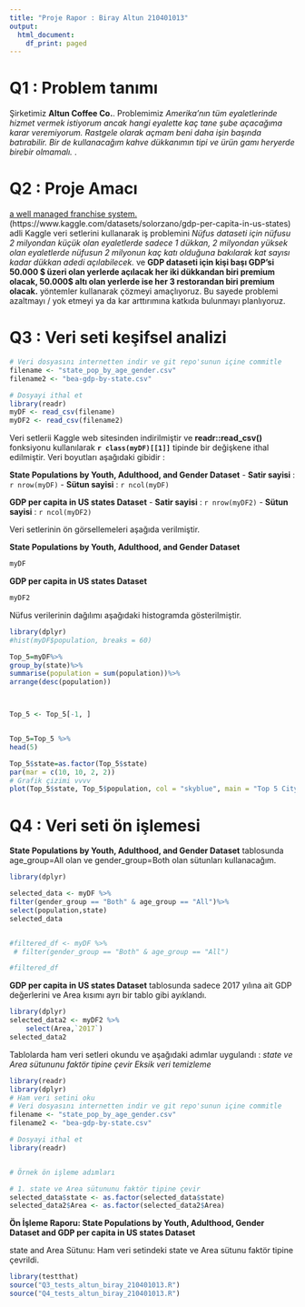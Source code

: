 ```yaml
---
title: "Proje Rapor : Biray Altun 210401013"
output:
  html_document:
    df_print: paged
---
```


# Q1 : Problem tanımı

Şirketimiz **Altun Coffee Co.**. Problemimiz *Amerika'nın tüm eyaletlerinde hizmet vermek istiyorum ancak hangi eyalette kaç tane şube açacağıma karar veremiyorum. Rastgele olarak 
açmam beni daha işin başında batırabilir. Bir de kullanacağım kahve dükkanımın tipi ve ürün gamı heryerde birebir olmamalı.
*. 


# Q2 : Proje Amacı
[a well managed franchise system.](https://www.kaggle.com/datasets/danbraswell/state-populations-by-youth-adulthood-and-gender)(https://www.kaggle.com/datasets/solorzano/gdp-per-capita-in-us-states) adli Kaggle veri setlerini kullanarak iş problemini *Nüfus dataseti için nüfusu 2 milyondan küçük olan eyaletlerde sadece 1 dükkan, 2 milyondan yüksek olan eyaletlerde nüfusun 2 milyonun kaç katı olduğuna bakılarak  kat sayısı kadar dükkan adedi açılabilecek.* ve **GDP dataseti için kişi başı GDP'si 50.000 $ üzeri olan yerlerde açılacak her iki dükkandan biri premium olacak, 50.000$ altı olan yerlerde ise her 3 restorandan biri premium olacak.** yöntemler kullanarak çözmeyi amaçlıyoruz. Bu sayede problemi azaltmayı / yok etmeyi ya da kar arttırımına katkıda bulunmayı planlıyoruz. 

# Q3 : Veri seti keşifsel analizi

```r
# Veri dosyasını internetten indir ve git repo'sunun içine commitle
filename <- "state_pop_by_age_gender.csv"
filename2 <- "bea-gdp-by-state.csv"

# Dosyayi ithal et
library(readr)
myDF <- read_csv(filename)
myDF2 <- read_csv(filename2)
```

Veri setlerii Kaggle web sitesinden indirilmiştir ve **readr::read_csv()** fonksiyonu kullanılarak **`r class(myDF)[[1]]`** tipinde bir değişkene ithal edilmiştir. Veri boyutları aşağıdaki gibidir :

 **State Populations by Youth, Adulthood, and Gender Dataset**
- **Satir sayisi** : `r nrow(myDF)`
- **Sütun sayisi** : `r ncol(myDF)`

 **GDP per capita in US states Dataset**
- **Satir sayisi** : `r nrow(myDF2)`
- **Sütun sayisi** : `r ncol(myDF2)`

Veri setlerinin ön görsellemeleri aşağıda verilmiştir.
 
 **State Populations by Youth, Adulthood, and Gender Dataset**
```r
myDF
```
 **GDP per capita in US states Dataset**
```r
myDF2
```

Nüfus verilerinin dağılımı aşağıdaki histogramda gösterilmiştir.
```r
library(dplyr)
#hist(myDF$population, breaks = 60)

Top_5=myDF%>%
group_by(state)%>%
summarise(population = sum(population))%>%
arrange(desc(population))



Top_5 <- Top_5[-1, ]


Top_5=Top_5 %>%
head(5)

Top_5$state=as.factor(Top_5$state)
par(mar = c(10, 10, 2, 2)) 
# Grafik çizimi vvvv
plot(Top_5$state, Top_5$population, col = "skyblue", main = "Top 5 City by Population", xlab = "Şehir Adı", ylab = "Toplam Nüfus",las=2,col.lab = "green", col.main = "darkblue")
```

# Q4 : Veri seti ön işlemesi

 **State Populations by Youth, Adulthood, and Gender Dataset**  tablosunda age_group=All olan ve gender_group=Both olan sütunları kullanacağım.
 
```r
library(dplyr)

selected_data <- myDF %>%
filter(gender_group == "Both" & age_group == "All")%>%
select(population,state)
selected_data


#filtered_df <- myDF %>%
 # filter(gender_group == "Both" & age_group == "All")

#filtered_df
```

  **GDP per capita in US states Dataset** tablosunda sadece 2017 yılına ait GDP değerlerini ve Area kısımı ayrı bir tablo gibi ayıklandı.
 
```r
library(dplyr)
selected_data2 <- myDF2 %>%
    select(Area,`2017`)
selected_data2

```

 Tablolarda ham veri setleri okundu ve aşağıdaki adımlar uygulandı :
 *state ve Area sütununu faktör tipine çevir*
 *Eksik veri temizleme*
```r
library(readr)
library(dplyr)
# Ham veri setini oku
# Veri dosyasını internetten indir ve git repo'sunun içine commitle
filename <- "state_pop_by_age_gender.csv"
filename2 <- "bea-gdp-by-state.csv"

# Dosyayi ithal et
library(readr)


# Örnek ön işleme adımları

# 1. state ve Area sütununu faktör tipine çevir
selected_data$state <- as.factor(selected_data$state)
selected_data2$Area <- as.factor(selected_data2$Area)
```

**Ön İşleme Raporu: State Populations by Youth, Adulthood, Gender Dataset and GDP per capita in US states Dataset**

state and Area Sütunu:
Ham veri setindeki state ve Area sütunu faktör tipine çevrildi.


```r
library(testthat)
source("Q3_tests_altun_biray_210401013.R")
source("Q4_tests_altun_biray_210401013.R")

```





